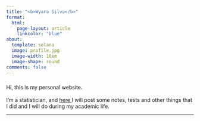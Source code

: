 ---
title: "<b>Wyara Silva</b>"
format: 
  html:
    page-layout: article
    linkcolor: "blue"
about:
  template: solana
  image: profile.jpg
  image-width: 10em
  image-shape: round
comments: false
---

<p style="font-size: 23px;">

Hi, this is my personal website. <br> <br> I'm a statistician, and <a href=home.qmd> here </a> I will post some notes, tests and other things that I did and I will do during my academic life.

</p>

------------------------------------------------------------------------

